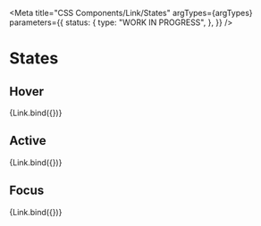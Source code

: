 
<Meta
  title="CSS Components/Link/States"
  argTypes={argTypes}
  parameters={{
    status: {
      type: "WORK IN PROGRESS",
    },
  }}
/>

# States

## Hover

<Canvas>
  <Story
    name="Hover"
    args={{
      hover: true,
      showIcon: "before",
    }}
  >
    {Link.bind({})}
  </Story>
</Canvas>

## Active

<Canvas>
  <Story
    name="Active"
    args={{
      active: true,
      showIcon: "before",
    }}
  >
    {Link.bind({})}
  </Story>
</Canvas>

## Focus

<Canvas>
  <Story
    name="Focus"
    args={{
      focus: true,
      showIcon: "before",
    }}
  >
    {Link.bind({})}
  </Story>
</Canvas>
